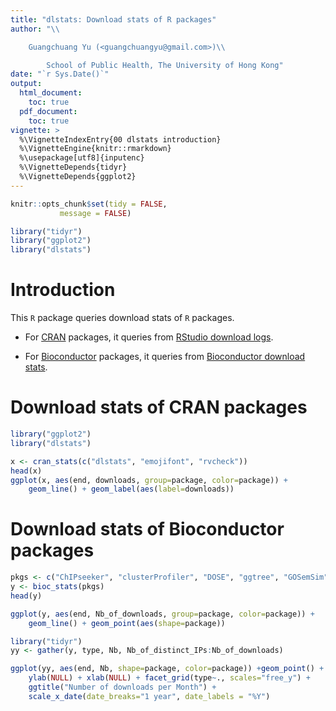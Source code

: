 ```yaml
---
title: "dlstats: Download stats of R packages"
author: "\\

	Guangchuang Yu (<guangchuangyu@gmail.com>)\\

        School of Public Health, The University of Hong Kong"
date: "`r Sys.Date()`"
output: 
  html_document:
    toc: true
  pdf_document:
    toc: true
vignette: >
  %\VignetteIndexEntry{00 dlstats introduction}
  %\VignetteEngine{knitr::rmarkdown}
  %\usepackage[utf8]{inputenc}
  %\VignetteDepends{tidyr}
  %\VignetteDepends{ggplot2}
---
```


```r
knitr::opts_chunk$set(tidy = FALSE,
		   message = FALSE)
```


```r
library("tidyr")
library("ggplot2")
library("dlstats")
```

# Introduction

This `R` package queries download stats of `R` packages.

+ For [CRAN](http://cran.r-project.org/) packages, it queries from [RStudio download logs](http://cran-logs.rstudio.com/).

+ For [Bioconductor](http://bioconductor.org/) packages, it queries from [Bioconductor download stats](https://bioconductor.org/packages/stats/).


# Download stats of CRAN packages

```r
library("ggplot2")
library("dlstats")

x <- cran_stats(c("dlstats", "emojifont", "rvcheck"))
head(x)
ggplot(x, aes(end, downloads, group=package, color=package)) +
    geom_line() + geom_label(aes(label=downloads))
```


# Download stats of Bioconductor packages

```r
pkgs <- c("ChIPseeker", "clusterProfiler", "DOSE", "ggtree", "GOSemSim", "ReactomePA")
y <- bioc_stats(pkgs)
head(y)

ggplot(y, aes(end, Nb_of_downloads, group=package, color=package)) +
    geom_line() + geom_point(aes(shape=package))

```

```r
library("tidyr")
yy <- gather(y, type, Nb, Nb_of_distinct_IPs:Nb_of_downloads)

ggplot(yy, aes(end, Nb, shape=package, color=package)) +geom_point() + geom_line() +
    ylab(NULL) + xlab(NULL) + facet_grid(type~., scales="free_y") +
    ggtitle("Number of downloads per Month") +
    scale_x_date(date_breaks="1 year", date_labels = "%Y")
```	
	
